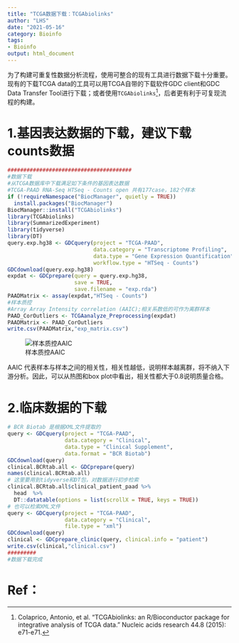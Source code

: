 ```yaml
---
title: "TCGA数据下载：TCGAbiolinks"
author: "LHS"
date: "2021-05-16"
category: Bioinfo
tags: 
- Bioinfo
output: html_document
---
```


为了构建可重复性数据分析流程，使用可整合的现有工具进行数据下载十分重要。
现有的下载TCGA data的工具可以用TCGA自带的下载软件GDC client和GDC Data Transfer Tool进行下载；或者使用`TCGAbiolinks`[^1]，后者更有利于可复现流程的构建。

# 1.基因表达数据的下载，建议下载counts数据

```r
#######################################
#数据下载
#从TCGA数据库中下载满足如下条件的基因表达数据
#TCGA-PAAD RNA-Seq HTSeq - Counts open 共有177case，182个样本
if (!requireNamespace("BiocManager", quietly = TRUE))
  install.packages("BiocManager")
BiocManager::install("TCGAbiolinks")
library(TCGAbiolinks)
library(SummarizedExperiment)
library(tidyverse)
library(DT)
query.exp.hg38 <- GDCquery(project = "TCGA-PAAD", 
                           data.category = "Transcriptome Profiling", 
                           data.type = "Gene Expression Quantification", 
                           workflow.type = "HTSeq - Counts")
GDCdownload(query.exp.hg38)
expdat <- GDCprepare(query = query.exp.hg38,
                     save = TRUE, 
                     save.filename = "exp.rda")
PAADMatrix <- assay(expdat,"HTSeq - Counts")
#样本质控
#Array Array Intensity correlation (AAIC);相关系数低的可作为离群样本
PAAD_CorOutliers <- TCGAanalyze_Preprocessing(expdat)
PAADMatrix <- PAAD_CorOutliers
write.csv(PAADMatrix,"exp_matrix.csv")
```

![样本质控AAIC](../pic/PreprocessingOutput.png)

AAIC 代表样本与样本之间的相关性，相关性越低，说明样本越离群，将不纳入下游分析。因此，可以从热图和box plot中看出，相关性都大于0.8说明质量合格。

# 2.临床数据的下载

```r
# BCR Biotab 是根据XML文件提取的
query <- GDCquery(project = "TCGA-PAAD", 
                  data.category = "Clinical",
                  data.type = "Clinical Supplement", 
                  data.format = "BCR Biotab")
GDCdownload(query)
clinical.BCRtab.all <- GDCprepare(query)
names(clinical.BCRtab.all)
# 这里要用到tidyverse和DT包，对数据进行初步检索
clinical.BCRtab.all$clinical_patient_paad %>% 
  head  %>% 
  DT::datatable(options = list(scrollX = TRUE, keys = TRUE))
# 也可以检索XML文件
query <- GDCquery(project = "TCGA-PAAD", 
                  data.category = "Clinical", 
                  file.type = "xml")
GDCdownload(query)
clinical <- GDCprepare_clinic(query, clinical.info = "patient")
write.csv(clinical,"clinical.csv")
#########
#数据下载完成

```



# Ref：

[^1]: Colaprico, Antonio, et al. “TCGAbiolinks: an R/Bioconductor package for integrative analysis of TCGA data.” Nucleic acids research 44.8 (2015): e71-e71.